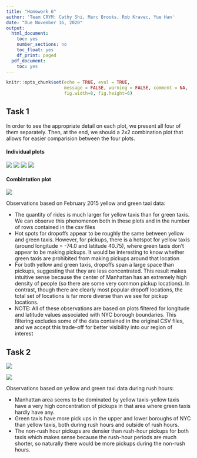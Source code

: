 ```yaml
---
title: "Homework 6"
author: 'Team CRYM: Cathy Shi, Marc Brooks, Rob Kravec, Yue Han'
date: "Due November 16, 2020"
output:
  html_document:
    toc: yes
    number_sections: no
    toc_float: yes
    df_print: paged
  pdf_document:
    toc: yes
---
```


```r
knitr::opts_chunk$set(echo = TRUE, eval = TRUE,
                      message = FALSE, warning = FALSE, comment = NA,
                      fig.width=8, fig.height=6)
```

## Task 1

In order to see the appropriate detail on each plot, we present all four of
them separately. Then, at the end, we should a 2x2 combination plot that allows
for easier comparision between the four plots.

#### Individual plots

![](plots/yellow_pickup.png)
![](plots/yellow_dropoff.png)
![](plots/green_pickup.png)
![](plots/green_dropoff.png)

#### Combintation plot

![](plots/combo_plot.png)

Observations based on February 2015 yellow and green taxi data:

- The quantity of rides is much larger for yellow taxis than for green taxis.
We can observe this phenomenon both in these plots and in the number of rows 
contained in the csv files
- Hot spots for dropoffs appear to be roughly the same between yellow and green
taxis. However, for pickups, there is a hotspot for yellow taxis (around
longitude = -74.0 and latitude 40.75), where green taxis don't appear to
be making pickups. It would be interesting to know whether green taxis are
prohibited from making pickups around that location
- For both yellow and green taxis, dropoffs span a large space than pickups, 
suggesting that they are less concentrated. This result makes intuitive sense 
because the center of Manhattan has an extremely high density of people
(so there are some very common pickup locations). In contrast, though there are
clearly most popular dropoff locations, the total set of locations is far more
diverse than we see for pickup locations.
- NOTE: All of these observations are based on plots filtered for longitude
and latitude values associated with NYC borough boundaries. This filtering
excludes some of the data contained in the original CSV files, and we accept
this trade-off for better visibility into our region of interest

## Task 2
![](plots/yellow_rush_pickup.png)


![](plots/green_rush_pickup.png)


Observations based on yellow and green taxi data during rush hours:

- Manhattan area seems to be dominated by yellow taxis--yellow taxis have a very
high concentration of pickups in that area where green taxis hardly have any.
- Green taxis have more pick ups in the upper and lower boroughs of NYC than
yellow taxis, both during rush hours and outside of rush hours.
- The non-rush hour pickups are densier than rush-hour pickups for both taxis
which makes sense because the rush-hour periods are much shorter, so naturally 
there would be more pickups during the non-rush hours.

